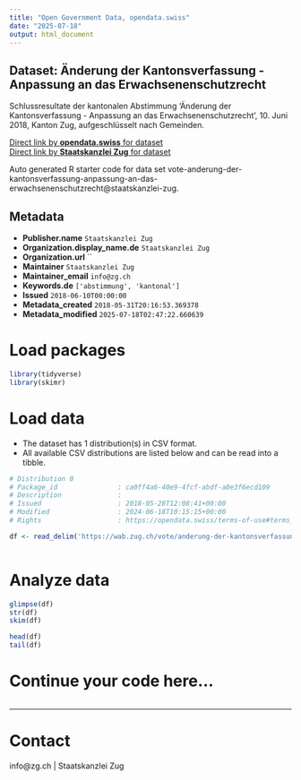 ```yaml
---
title: "Open Government Data, opendata.swiss"
date: "2025-07-18"
output: html_document
---
```


## Dataset: Änderung der Kantonsverfassung - Anpassung an das Erwachsenenschutzrecht

Schlussresultate der kantonalen Abstimmung 'Änderung der Kantonsverfassung - Anpassung an das Erwachsenenschutzrecht', 10. Juni 2018, Kanton Zug, aufgeschlüsselt nach Gemeinden.

[Direct link by **opendata.swiss** for dataset](https://opendata.swiss/de/dataset/anderung-der-kantonsverfassung-anpassung-an-das-erwachsenenschutzrecht)<br>
[Direct link by **Staatskanzlei Zug** for dataset](https://wab.zug.ch/vote/anderung-der-kantonsverfassung-anpassung-an-das-erwachsenenschutzrecht/data)

Auto generated R starter code for data set vote-anderung-der-kantonsverfassung-anpassung-an-das-erwachsenenschutzrecht@staatskanzlei-zug.

## Metadata

- **Publisher.name** `Staatskanzlei Zug`
- **Organization.display_name.de** `Staatskanzlei Zug`
- **Organization.url** ``
- **Maintainer** `Staatskanzlei Zug`
- **Maintainer_email** `info@zg.ch`
- **Keywords.de** `['abstimmung', 'kantonal']`
- **Issued** `2018-06-10T00:00:00`
- **Metadata_created** `2018-05-31T20:16:53.369378`
- **Metadata_modified** `2025-07-18T02:47:22.660639`


# Load packages

```r

library(tidyverse)
library(skimr)

```

# Load data

-   The dataset has 1 distribution(s) in CSV format.
-   All available CSV distributions are listed below and can be read into a tibble.

```r

# Distribution 0
# Package_id               : ca0ff4a6-40e9-4fcf-abdf-a0e3f6ecd109
# Description              : 
# Issued                   : 2018-05-28T12:08:41+00:00
# Modified                 : 2024-06-18T10:15:15+00:00
# Rights                   : https://opendata.swiss/terms-of-use#terms_by

df <- read_delim('https://wab.zug.ch/vote/anderung-der-kantonsverfassung-anpassung-an-das-erwachsenenschutzrecht/data-csv')



```

# Analyze data

```r

glimpse(df)
str(df)
skim(df)

head(df)
tail(df)

```

# Continue your code here...

```r

```

------------------------------------------------------------------------

# Contact

info@zg.ch | Staatskanzlei Zug
